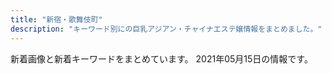 ```yaml
---
title: "新宿・歌舞伎町"
description: "キーワード別にの巨乳アジアン・チャイナエステ嬢情報をまとめました。"
---
```


新着画像と新着キーワードをまとめています。
2021年05月15日の情報です。

<DmmAffiliateIns />
<KeywordTable
  shops={
    [
    {
        "img_links": [
            "http://in-esthe.com/relair/img/p-2.jpg",
            "http://in-esthe.com/relair/img/card-english.png",
            "http://in-esthe.com/relair/img/tel.png",
            "http://in-esthe.com/relair/img/english-t3.png",
            "http://in-esthe.com/relair/img/p-1-1.jpg",
            "http://in-esthe.com/relair/img/english-t4.png",
            "http://in-esthe.com/relair/img/p-0.jpg",
            "http://in-esthe.com/relair/img/english-t2.png",
            "http://in-esthe.com/relair/img/fla.png",
            "http://in-esthe.com/relair/img/botton.png",
            "http://in-esthe.com/relair/img/english-t1.png",
            "http://in-esthe.com/relair/img/re.png",
            "http://in-esthe.com/relair/img/fla1.png",
            "http://in-esthe.com/relair/img/kanban4.jpg",
            "http://in-esthe.com/relair/img/fla2.png",
            "http://in-esthe.com/relair/img/p-8.jpg",
            "http://in-esthe.com/relair/img/p-3.jpg",
            "http://in-esthe.com/relair/img/t-1.png",
            "http://in-esthe.com/relair/img/newstback.png",
            "http://in-esthe.com/relair/img/english-t5.png",
            "http://in-esthe.com/relair/img/p-1.jpg",
            "http://in-esthe.com/relair/img/p-7.jpg",
            "http://in-esthe.com/relair/img/head.png",
            "http://in-esthe.com/relair/img/english-t6.png",
            "http://in-esthe.com/relair/img/s-1.jpg",
            "http://in-esthe.com/relair/img/p-3-1.jpg",
            "http://in-esthe.com/relair/img/t-3.png",
            "http://in-esthe.com/relair/img/p-9.jpg",
            "http://in-esthe.com/relair/img/twitter.png",
            "http://in-esthe.com/relair/img/t-2.png"
        ],
        "url": "http://in-esthe.com/relair/",
        "station": "\u65b0\u5bbf\u897f\u53e3\u99c5D5\u51fa\u53e3",
        "keywords": {
            "C": 8
        },
        "name": "RELAIR \uff5e\u30ea\u30ec\u30a2\uff5e"
    },
    {
        "img_links": [
            "http://yurali.oks.bz/photos/sites/48/2020/09/2020090809341490.jpg",
            "http://yurali.oks.bz/photos/sites/48/2020/06/2020063002493351.jpg",
            "http://yurali.oks.bz/photos/sites/48/2021/03/2021033110254887.jpg",
            "http://yurali.oks.bz/images/s_new.png",
            "http://yurali.oks.bz/images/content.jpg",
            "http://yurali.oks.bz/images/kanban.jpg",
            "http://yurali.oks.bz/images/acc2.jpg",
            "http://yurali.oks.bz/images/room1.jpg",
            "http://yurali.oks.bz/images/room2.jpg",
            "http://yurali.oks.bz/photos/sites/48/2021/03/2021033110254811.jpg",
            "http://yurali.oks.bz/images/room4.jpg",
            "http://yurali.oks.bz/images/right.jpg",
            "http://yurali.oks.bz/photos/sites/48/2020/09/2020090809341126.jpg",
            "http://yurali.oks.bz/images/acc1.jpg",
            "http://yurali.oks.bz/images/mobile.jpg",
            "http://yurali.oks.bz/images/line.jpg",
            "http://yurali.oks.bz/images/acc3.jpg",
            "http://yurali.oks.bz/photos/sites/48/2020/09/2020090809340917.jpg",
            "http://yurali.oks.bz/images/top.jpg",
            "http://yurali.oks.bz/images/acc4.jpg",
            "http://yurali.oks.bz/images/s3.jpg",
            "http://yurali.oks.bz/images/s4.jpg",
            "http://yurali.oks.bz/images/s1.jpg",
            "http://yurali.oks.bz/images/room3.jpg",
            "http://yurali.oks.bz/images/s2.jpg"
        ],
        "name": "\u6c17\u697d",
        "station": "JR\u65b0\u5bbf\u99c5\u897f\u53e3",
        "keywords": {
            "86": 14,
            "D": 28,
            "E": 14,
            "87": 14,
            "85": 14
        },
        "url": "http://yurali.oks.bz/"
    },
    {
        "url": "http://fairy-girl.work/",
        "keywords": {},
        "img_links": [
            "http://fairy-girl.work/staff/yuki.jpg",
            "http://fairy-girl.work/img/rina1.jpg",
            "http://fairy-girl.work/staff/kiki.jpg",
            "http://fairy-girl.work/images/int1.jpg",
            "http://fairy-girl.work/images/sys4.jpg",
            "http://fairy-girl.work/images/11.jpg",
            "http://fairy-girl.work/staff/rika.jpg",
            "http://fairy-girl.work/images/line.png",
            "http://fairy-girl.work/staff/yuyu.jpg",
            "http://fairy-girl.work/staff/mari.jpg",
            "http://fairy-girl.work/staff/rara.jpg",
            "http://fairy-girl.work/images/10.jpg",
            "http://fairy-girl.work/images/mobile.jpg",
            "http://fairy-girl.work/images/2.jpg",
            "http://fairy-girl.work/img/rara1.jpg",
            "http://fairy-girl.work/img/hitomi1.jpg",
            "http://fairy-girl.work/images/ac2.jpg",
            "http://fairy-girl.work/img/rika1.jpg",
            "http://fairy-girl.work/img/kana1.jpg",
            "http://fairy-girl.work/images/sys2.jpg",
            "http://fairy-girl.work/images/6.jpg",
            "http://fairy-girl.work/img/kiki2.jpg",
            "http://fairy-girl.work/images/sys5.jpg",
            "http://fairy-girl.work/img/yuyu1.jpg",
            "http://fairy-girl.work/staff/kana.jpg",
            "http://fairy-girl.work/images/int2.jpg",
            "http://fairy-girl.work/images/8.jpg",
            "http://fairy-girl.work/images/3.jpg",
            "http://fairy-girl.work/images/1.jpg",
            "http://fairy-girl.work/images/staff_t.jpg",
            "http://fairy-girl.work/images/7.jpg",
            "http://fairy-girl.work/img/eri1.jpg",
            "http://fairy-girl.work/staff/hitomi.jpg",
            "http://fairy-girl.work/images/5.jpg",
            "http://fairy-girl.work/images/12.jpg",
            "http://fairy-girl.work/img/misa1.jpg",
            "http://fairy-girl.work/images/interior_t.jpg",
            "http://fairy-girl.work/img/eri2.jpg",
            "http://fairy-girl.work/images/sys1.jpg",
            "http://fairy-girl.work/staff/misa.jpg",
            "http://fairy-girl.work/img/mari1.jpg",
            "http://fairy-girl.work/staff/rina.jpg",
            "http://fairy-girl.work/staff/eri.jpg",
            "http://fairy-girl.work/img/kiki1.jpg",
            "http://fairy-girl.work/images/tr.jpg",
            "http://fairy-girl.work/images/sys3.jpg",
            "http://fairy-girl.work/img/yuki1.jpg",
            "http://fairy-girl.work/images/bana0404_4.png",
            "http://fairy-girl.work/images/news.jpg",
            "http://fairy-girl.work/images/ac1.jpg",
            "http://fairy-girl.work/images/9.jpg"
        ],
        "name": "Fairy Girl",
        "station": "JR\u65b0\u5bbf\u99c5\u897f\u53e3"
    },
    {
        "url": "http://sakura-relax.net/",
        "img_links": [
            "http://sakura-relax.net/images/cg03.jpg",
            "http://sakura-relax.net/images/top-img01.png",
            "http://sakura-relax.net/images/cg06.jpg",
            "http://sakura-relax.net/link/menlog.jpg",
            "http://sakura-relax.net/images/cg04.jpg",
            "http://sakura-relax.net/images/top-img02.png",
            "http://sakura-relax.net/images/cg07.jpg",
            "http://sakura-relax.net/images/kan.jpg",
            "http://sakura-relax.net/images/tel.png",
            "http://sakura-relax.net/images/qrc.png"
        ],
        "name": "\u697d\u697d-\u30e9\u30af\u30e9\u30af-",
        "keywords": {
            "C": 8,
            "85": 4,
            "87": 8,
            "E": 8,
            "86": 4
        },
        "station": "\u65b0\u5bbf\u4e09\u4e01\u76ee\u99c5E1\u51fa\u53e3"
    },
    {
        "img_links": [
            "http://hi-msg.com/koyuki/img/p-4-1.jpg",
            "http://hi-msg.com/koyuki/img/p-2.jpg",
            "http://hi-msg.com/koyuki/img/head.png",
            "http://hi-msg.com/koyuki/img/kanban4.jpg",
            "http://hi-msg.com/koyuki/img/english-t2.png",
            "http://hi-msg.com/koyuki/img/re.png",
            "http://hi-msg.com/koyuki/img/p-4.jpg",
            "http://hi-msg.com/koyuki/img/tit.png",
            "http://hi-msg.com/koyuki/img/newstback.png",
            "http://hi-msg.com/koyuki/img/p-2-1.jpg",
            "http://hi-msg.com/koyuki/img/p-10.jpg",
            "http://hi-msg.com/koyuki/img/p-8.jpg",
            "http://hi-msg.com/koyuki/img/english-t5.png",
            "http://hi-msg.com/koyuki/img/t-1.png",
            "http://hi-msg.com/koyuki/img/p-11.jpg",
            "http://hi-msg.com/koyuki/img/english-t6.png",
            "http://hi-msg.com/koyuki/img/p-6-1.jpg",
            "http://hi-msg.com/koyuki/img/p-7.jpg",
            "http://hi-msg.com/koyuki/img/english-t3.png",
            "http://hi-msg.com/koyuki/img/t-3.png",
            "http://hi-msg.com/koyuki/img/p-7-1.jpg",
            "http://hi-msg.com/koyuki/img/t-2.png",
            "http://hi-msg.com/koyuki/img/p-9.jpg",
            "http://hi-msg.com/koyuki/img/kanban4s.jpg",
            "http://hi-msg.com/koyuki/img/tel.png",
            "http://hi-msg.com/koyuki/img/p-3.jpg",
            "http://hi-msg.com/koyuki/img/p-1.jpg",
            "http://hi-msg.com/koyuki/img/botton.png",
            "http://hi-msg.com/koyuki/img/p-0.jpg",
            "http://hi-msg.com/koyuki/img/card.png",
            "http://hi-msg.com/koyuki/img/english-t4.png",
            "http://hi-msg.com/koyuki/img/p-3-1.jpg",
            "http://hi-msg.com/koyuki/img/english-t1.png",
            "http://hi-msg.com/koyuki/img/card-english.png",
            "http://hi-msg.com/koyuki/img/p-6.jpg",
            "http://hi-msg.com/koyuki/img/p-8-1.jpg",
            "http://hi-msg.com/koyuki/img/p-5.jpg"
        ],
        "url": "http://hi-msg.com/koyuki/",
        "keywords": {
            "C": 8
        },
        "station": "JR\u65b0\u5bbf\u99c5\u6771\u53e3",
        "name": "KOYUKI"
    },
    {
        "keywords": {},
        "name": "\u30d4\u30e5\u30a2\u30ea\u30be\u30fc\u30c8II",
        "url": "http://pure-resort.tyo.cm/",
        "img_links": [],
        "station": "JR\u65b0\u5bbf\u99c5\u6771\u53e3"
    },
    {
        "name": "\u30c6\u30bb\u30e9-Tethera-",
        "img_links": [
            "http://aroma-massage.red/images/cg3.jpg",
            "http://aroma-massage.red/images/cg2.jpg",
            "http://aroma-massage.red/images/fbt.jpg",
            "http://aroma-massage.red/images/card.jpg",
            "http://aroma-massage.red/images/sta5.jpg",
            "http://aroma-massage.red/images/cg1.jpg",
            "http://aroma-massage.red/images/cg5.jpg",
            "http://aroma-massage.red/images/kan.jpg",
            "http://aroma-massage.red/images/int.jpg",
            "http://aroma-massage.red/images/sta3.jpg",
            "http://aroma-massage.red/images/fbb.jpg",
            "http://aroma-massage.red/images/sta6.jpg",
            "http://aroma-massage.red/images/sta1.jpg",
            "http://aroma-massage.red/images/sta2.jpg",
            "http://aroma-massage.red/images/sta4.jpg",
            "http://aroma-massage.red/images/cg6.jpg",
            "http://aroma-massage.red/images/creditcard.jpg",
            "http://aroma-massage.red/images/stal.jpg",
            "http://aroma-massage.red/images/qr.jpg",
            "http://aroma-massage.red/images/option.jpg",
            "http://aroma-massage.red/images/sysl.jpg",
            "http://aroma-massage.red/images/tm.png",
            "http://aroma-massage.red/images/cg4.jpg",
            "http://aroma-massage.red/images/toph.png",
            "http://aroma-massage.red/images/acb.jpg",
            "http://aroma-massage.red/images/nft.jpg"
        ],
        "keywords": {
            "D": 20,
            "E": 10
        },
        "station": "JR\u65b0\u5bbf\u99c5\u6771\u53e3",
        "url": "http://aroma-massage.red/"
    },
    {
        "name": "sweet-\u30b9\u30a6\u30a3\u30fc\u30c8-",
        "station": "JR\u65b0\u5bbf\u99c5\u897f\u53e3",
        "keywords": {
            "D": 4,
            "86": 14,
            "87": 2,
            "E": 8
        },
        "url": "http://sweety-est.tokyo/",
        "img_links": [
            "http://sweety-est.tokyo/images/m1.jpg",
            "http://sweety-est.tokyo/images/r6.jpg",
            "http://sweety-est.tokyo/images/tit-sub6.jpg",
            "http://sweety-est.tokyo/images/r5.jpg",
            "http://sweety-est.tokyo/images/a2.jpg",
            "http://sweety-est.tokyo/images/pp.jpg",
            "http://sweety-est.tokyo/images/cg08.jpg",
            "http://sweety-est.tokyo/images/r3.jpg",
            "http://sweety-est.tokyo/images/slider-img001.jpg",
            "http://sweety-est.tokyo/images/cg011.jpg",
            "http://sweety-est.tokyo/images/tit-sub4.jpg",
            "http://sweety-est.tokyo/images/a6.jpg",
            "http://sweety-est.tokyo/images/kan1.jpg",
            "http://sweety-est.tokyo/images/r2.jpg",
            "http://sweety-est.tokyo/images/a8.jpg",
            "http://sweety-est.tokyo/images/tit-sub5.jpg",
            "http://sweety-est.tokyo/images/cg05.jpg",
            "http://sweety-est.tokyo/images/cg01.jpg",
            "http://sweety-est.tokyo/link/menlog.jpg",
            "http://sweety-est.tokyo/images/m3.jpg",
            "http://sweety-est.tokyo/images/b-online.png",
            "http://sweety-est.tokyo/images/tit-sub2.jpg",
            "http://sweety-est.tokyo/images/cg02.jpg",
            "http://sweety-est.tokyo/images/kan.jpg",
            "http://sweety-est.tokyo/images/cg04.jpg",
            "http://sweety-est.tokyo/images/a5.jpg",
            "http://sweety-est.tokyo/images/tit-sub3.jpg",
            "http://sweety-est.tokyo/images/cg06.jpg",
            "http://sweety-est.tokyo/images/r1.jpg",
            "http://sweety-est.tokyo/images/qr.jpg",
            "http://sweety-est.tokyo/images/b-tel.png",
            "http://sweety-est.tokyo/images/slider-img003.jpg",
            "http://sweety-est.tokyo/images/a4.jpg",
            "http://sweety-est.tokyo/images/slider-img002.jpg",
            "http://sweety-est.tokyo/images/a1.jpg",
            "http://sweety-est.tokyo/images/cg07.jpg",
            "http://sweety-est.tokyo/images/m4.jpg",
            "http://sweety-est.tokyo/images/a3.jpg",
            "http://sweety-est.tokyo/images/sys.jpg",
            "http://sweety-est.tokyo/images/r4.jpg",
            "http://sweety-est.tokyo/images/a7.jpg",
            "http://sweety-est.tokyo/images/cg03.jpg",
            "http://sweety-est.tokyo/images/m2.jpg",
            "http://sweety-est.tokyo/images/tit-sub1.jpg"
        ]
    },
    {
        "url": "http://www.yu-yu.work/",
        "name": "\u7652 \u3086\u3046",
        "img_links": [
            "http://www.yu-yu.work/staff/haruka.jpg",
            "http://www.yu-yu.work/images/head.jpg",
            "http://www.yu-yu.work/images/2.jpg",
            "http://www.yu-yu.work/images/sys3.jpg",
            "http://www.yu-yu.work/images/4.jpg",
            "http://www.yu-yu.work/images/b2.jpg",
            "http://www.yu-yu.work/images/ac1.jpg",
            "http://www.yu-yu.work/staff/rin.jpg",
            "http://www.yu-yu.work/images/sys2.jpg",
            "http://www.yu-yu.work/images/ac2.jpg",
            "http://www.yu-yu.work/images/line.png",
            "http://www.yu-yu.work/img/rin1.jpg",
            "http://www.yu-yu.work/img/misaki1.jpg",
            "http://www.yu-yu.work/images/info.jpg",
            "http://www.yu-yu.work/images/int1.png",
            "http://www.yu-yu.work/images/b1.jpg",
            "http://www.yu-yu.work/img/naomi1.jpg",
            "http://www.yu-yu.work/images/interior_t.jpg",
            "http://www.yu-yu.work/images/sys1.jpg",
            "http://www.yu-yu.work/images/3.jpg",
            "http://www.yu-yu.work/staff/misaki.jpg",
            "http://www.yu-yu.work/images/1.jpg",
            "http://www.yu-yu.work/staff/naomi.jpg",
            "http://www.yu-yu.work/img/haruka1.jpg",
            "http://www.yu-yu.work/images/sys4.jpg",
            "http://www.yu-yu.work/images/staff_t.jpg",
            "http://www.yu-yu.work/images/5.jpg",
            "http://www.yu-yu.work/images/int2.png",
            "http://www.yu-yu.work/staff/yuina.jpg",
            "http://www.yu-yu.work/img/yuina1.jpg",
            "http://www.yu-yu.work/images/news.jpg",
            "http://www.yu-yu.work/images/mobile.jpg"
        ],
        "keywords": {},
        "station": "\u897f\u6b66\u65b0\u5bbf\u99c5\u5317\u53e3"
    },
    {
        "name": "\u30af\u30ea\u30b9\u30bf\u30eb",
        "url": "http://crystal-est.net/",
        "keywords": {
            "C": 2
        },
        "img_links": [
            "http://crystal-est.net/uploads/crystal/2017/04/leftmovie.png",
            "http://crystal-est.net/uploads/crystal/2018/07/wechatimg26.jpeg",
            "http://crystal-est.net/uploads/crystal/images/xing.png",
            "http://ruby-es.com/uploads/rubyes/2017/02/img_info_02.png",
            "http://ruby-es.com/uploads/rubyes/2017/02/img_info_06.png",
            "http://crystal-est.net/uploads/crystal/2018/07/wechatimg31.jpeg",
            "http://ruby-es.com/uploads/rubyes/2017/02/img_info_05.png",
            "http://crystal-est.net/uploads/crystal/2017/03/subvisual_qa.png",
            "http://crystal-est.net/uploads/crystal/2017/03/bnr_side_052.png",
            "http://crystal-est.net/uploads/crystal/2017/03/bnr_side_credit1.png",
            "http://crystal-est.net/uploads/crystal/2017/03/subvisual_link.png",
            "http://crystal-est.net/uploads/crystal/2017/03/bnr_side_032.png",
            "http://crystal-est.net/uploads/crystal/2017/03/subvisual_enquete1.png",
            "http://crystal-est.net/uploads/crystal/2018/05/webwxgetmsgimg.jpeg",
            "http://crystal-est.net/uploads/crystal/images/p01.png",
            "http://crystal-est.net/uploads/crystal/2017/03/icon_flower.png",
            "http://crystal-est.net/uploads/crystal/2017/03/bnr_side_042.png",
            "http://crystal-est.net/uploads/crystal/2020/12/img_6902.jpg",
            "http://crystal-est.net/uploads/crystal/2017/02/wifi.jpg",
            "http://crystal-est.net/uploads/crystal/2017/03/treatment2.png",
            "http://crystal-est.net/uploads/crystal/2017/03/subvisual_magazine1.png",
            "http://crystal-est.net/uploads/crystal/2017/04/line2.png",
            "http://crystal-est.net/uploads/crystal/2018/08/wechatimg49.jpeg",
            "http://crystal-est.net/uploads/crystal/images/icon_flower.png",
            "http://crystal-est.net/uploads/crystal/2017/04/bnr_side_01.png",
            "http://crystal-est.net/uploads/crystal/2017/03/btn_top_02.png",
            "http://crystal-est.net/uploads/crystal/2020/11/tel.jpg",
            "http://ruby-es.com/uploads/rubyes/2017/02/img_info_01.png",
            "http://crystal-est.net/uploads/crystal/2017/03/btn_top_01.png",
            "http://crystal-est.net/uploads/crystal/2018/07/wechatimg30.jpeg",
            "http://crystal-est.net/uploads/crystal/2017/03/btn_top_03.png",
            "http://ruby-es.com/uploads/rubyes/2017/02/img_info_04.png",
            "http://crystal-est.net/uploads/crystal/2020/12/img_6830.jpg",
            "http://crystal-est.net/uploads/crystal/2018/07/wechatimg125.jpeg",
            "http://crystal-est.net/uploads/crystal/2017/04/web.png",
            "http://ruby-es.com/uploads/rubyes/2017/02/img_info_03.png",
            "http://crystal-est.net/uploads/crystal/images/subvisual_staff.png",
            "http://crystal-est.net/uploads/crystal/2018/05/mayu1.jpeg",
            "http://crystal-est.net/uploads/crystal/2018/08/wechatimg51.jpeg",
            "http://crystal-est.net/uploads/crystal/2017/03/subvisual_info.png",
            "http://crystal-est.net/uploads/crystal/2017/03/subvisual_contact.png",
            "http://crystal-est.net/uploads/crystal/2017/03/ruby6.png",
            "http://crystal-est.net/uploads/crystal/2017/02/ameba.jpg",
            "http://crystal-est.net/uploads/crystal/images/no-photo.jpg",
            "http://crystal-est.net/uploads/crystal/2017/03/subvisual_reserve.png"
        ],
        "station": "JR\u65b0\u5bbf\u99c5\u6771\u53e3"
    },
    {
        "keywords": {},
        "img_links": [
            "http://relaxia.work/images/side_tel.jpg",
            "http://relaxia.work/images/info3.jpg",
            "http://relaxia.work/images/top_slider01.jpg",
            "http://relaxia.work/img/haru1.jpg",
            "http://relaxia.work/images/info1.jpg",
            "http://relaxia.work/images/link_nav04.jpg",
            "http://relaxia.work/img/yuki1.jpg",
            "http://relaxia.work/images/note.jpg",
            "http://relaxia.work/images/ico01.png",
            "http://relaxia.work/images/side_mobile.jpg",
            "http://relaxia.work/images/top.png",
            "http://relaxia.work/images/link_nav06.jpg",
            "http://relaxia.work/images/link_nav02.jpg",
            "http://relaxia.work/images/link_nav03.jpg",
            "http://relaxia.work/images/info2.jpg",
            "http://relaxia.work/images/link_nav01.jpg",
            "http://relaxia.work/images/side_link.jpg",
            "http://relaxia.work/images/sp_top.jpg",
            "http://relaxia.work/images/link_nav05.jpg",
            "http://relaxia.work/img/sizuka1.jpg"
        ],
        "name": "\u30ea\u30e9\u30af\u30b7\u30a2\u30fc",
        "url": "http://relaxia.work/",
        "station": "JR\u65b0\u5bbf\u99c5\u6771\u53e3"
    },
    {
        "url": "https://shinjuku-mensesthe.com/",
        "img_links": [
            "https://shinjuku-mensesthe.com/staff/hana-s1.jpg",
            "https://shinjuku-mensesthe.com/staff/hikaru-l1.jpg",
            "https://shinjuku-mensesthe.com/staff/kana-s1.jpg",
            "https://shinjuku-mensesthe.com/images/top1.jpg",
            "https://shinjuku-mensesthe.com/images/top2.jpg",
            "https://shinjuku-mensesthe.com/menu/home.png",
            "https://shinjuku-mensesthe.com/massage/2021/03/27/blog.jpg",
            "https://shinjuku-mensesthe.com/massage/2020/07/31/covit19.jpg",
            "https://shinjuku-mensesthe.com/images/camp.png",
            "https://shinjuku-mensesthe.com/images/qrcode.png",
            "https://shinjuku-mensesthe.com/images/flower.png",
            "https://shinjuku-mensesthe.com/room/room-l2.jpg",
            "https://shinjuku-mensesthe.com/room/room-l3.jpg",
            "https://shinjuku-mensesthe.com/massage/2020/09/14/hana-s1.jpg",
            "https://shinjuku-mensesthe.com/icon/line.png",
            "https://shinjuku-mensesthe.com/massage/2020/10/05/yuki-s1.jpg",
            "https://shinjuku-mensesthe.com/staff/yuki-s1.jpg",
            "https://shinjuku-mensesthe.com/menu/blog.png",
            "https://shinjuku-mensesthe.com/images/main-sp.jpg",
            "https://shinjuku-mensesthe.com/images/footer-r.png",
            "https://shinjuku-mensesthe.com/button/home.png",
            "https://shinjuku-mensesthe.com/icon/twitter.png",
            "https://shinjuku-mensesthe.com/staff/arisa-l1.jpg",
            "https://shinjuku-mensesthe.com/menu/staff.png",
            "https://shinjuku-mensesthe.com/massage/2020/08/16/riri-s1.jpg",
            "https://shinjuku-mensesthe.com/staff/arisa-s1.jpg",
            "https://shinjuku-mensesthe.com/staff/hikaru-s1.jpg",
            "https://shinjuku-mensesthe.com/images/main-small.jpg",
            "https://shinjuku-mensesthe.com/icon/facebook.png",
            "https://shinjuku-mensesthe.com/images/top3.jpg",
            "https://shinjuku-mensesthe.com/link/mens-esthe.png",
            "https://shinjuku-mensesthe.com/images/footer-l.png",
            "https://shinjuku-mensesthe.com/staff/shiori-s1.jpg",
            "https://shinjuku-mensesthe.com/staff/kana-l1.jpg",
            "https://shinjuku-mensesthe.com/massage/2020/10/21/risa-s1.jpg",
            "https://shinjuku-mensesthe.com/room/room-l1.jpg",
            "https://shinjuku-mensesthe.com/button/blog.png",
            "https://scdn.line-apps.com/n/line_add_friends/btn/ja.png",
            "https://shinjuku-mensesthe.com/icon/yelp.png",
            "https://shinjuku-mensesthe.com/button/staff.png",
            "https://shinjuku-mensesthe.com/staff/seira-l1.jpg",
            "https://shinjuku-mensesthe.com/staff/seira-s1.jpg",
            "https://shinjuku-mensesthe.com/menu/info.png",
            "https://shinjuku-mensesthe.com/images/header3.png",
            "https://shinjuku-mensesthe.com/staff/yuki-l1.jpg",
            "https://shinjuku-mensesthe.com/staff/hana-l1.jpg",
            "https://shinjuku-mensesthe.com/room/room-l4.jpg",
            "https://shinjuku-mensesthe.com/images/clear.png",
            "https://shinjuku-mensesthe.com/images/main-top.jpg"
        ],
        "keywords": {},
        "station": "JR\u65b0\u5bbf\u99c5\u6771\u53e3",
        "name": "\u5915\u9727 \u3086\u3046\u304e\u308a"
    },
    {
        "name": "\u5fa1\u82d1 -\u304e\u3087\u3048\u3093-",
        "keywords": {},
        "url": "http://www.night.ne.jp/tokyo/gyoen/",
        "station": "\u65b0\u5bbf\u5fa1\u82d1\u524d\u99c53\u756a\u51fa\u53e3",
        "img_links": [
            "http://www.night.ne.jp/nightnet/img/6.jpg",
            "http://www.night.ne.jp/nightnet/img/5.jpg",
            "http://www.night.ne.jp/tokyo/gyoen/img/qr_code.jpg",
            "http://www.night.ne.jp/nightnet/img/10.jpg",
            "http://www.night.ne.jp/_format/W/img/whats_view.jpg",
            "http://www.night.ne.jp/nightnet/img/11.jpg",
            "http://www.night.ne.jp/tokyo/gyoen/img/index.jpg",
            "http://www.night.ne.jp/_format/W/img/whats_skill.jpg",
            "http://www.night.ne.jp/nightnet/img/17.jpg",
            "http://www.night.ne.jp/nightnet/img/13.jpg",
            "http://www.night.ne.jp/nightnet/img/8.jpg",
            "http://www.night.ne.jp/nightnet/img/2.jpg",
            "http://www.night.ne.jp/nightnet/img/1.jpg",
            "http://www.night.ne.jp/_format/W/img/whats_news.jpg",
            "http://www.night.ne.jp/_format/W/img/index_enter_1.jpg",
            "http://www.night.ne.jp/nightnet/img/14.jpg",
            "http://www.night.ne.jp/tokyo/gyoen/img/skill_1.jpg",
            "http://www.night.ne.jp/nightnet/img/7.jpg",
            "http://www.night.ne.jp/nightnet/img/3.jpg",
            "http://www.night.ne.jp/tokyo/gyoen/img/view_4.jpg",
            "http://www.night.ne.jp/tokyo/gyoen/img/index_top.jpg",
            "http://www.night.ne.jp/nightnet/img/12a.jpg",
            "http://www.night.ne.jp/tokyo/gyoen/img/view_1.jpg",
            "http://www.night.ne.jp/tokyo/gyoen/img/index_view.jpg",
            "http://www.night.ne.jp/nightnet/img/4.jpg",
            "http://www.night.ne.jp/nightnet/img/15.jpg",
            "http://www.night.ne.jp/nightnet/img/9.jpg",
            "http://www.night.ne.jp/tokyo/gyoen/img/index_skill.jpg",
            "http://www.night.ne.jp/tokyo/gyoen/img/skill_2.jpg",
            "http://www.night.ne.jp/tokyo/gyoen/img/view_2.jpg",
            "http://www.night.ne.jp/tokyo/gyoen/img/skill_3.jpg",
            "http://www.night.ne.jp/tokyo/gyoen/img/view_3.jpg",
            "http://www.night.ne.jp/nightnet/img/16.jpg"
        ]
    },
    {
        "img_links": [
            "http://aes-aroma.com/staff/yoko/01.jpg",
            "http://aes-aroma.com/img/ttl_mobile.png",
            "http://aes-aroma.com/staff/ai/01.jpg",
            "http://aes-aroma.com/staff/yoko/02.jpg",
            "http://aes-aroma.com/img/ttl_staff.png",
            "http://aes-aroma.com/i/files/homeimg.jpg",
            "http://aes-aroma.com/img/ttl_pickup.png",
            "http://aes-aroma.com/staff/kaori/01.jpg",
            "http://aes-aroma.com/staff/megumi/01.jpg",
            "http://aes-aroma.com/pic/head.png",
            "http://aes-aroma.com/staff/yuri/01.jpg",
            "http://aes-aroma.com/staff/mimi/01.jpg",
            "http://aes-aroma.com/staff/koko/01.jpg",
            "http://aes-aroma.com/staff/nana/01.jpg",
            "http://aes-aroma.com/img/ttl_rec.png",
            "http://aes-aroma.com/img/ttl_tnew.png",
            "http://aes-aroma.com/staff/miki/01.jpg"
        ],
        "name": "\u7652\u3057\u306e\u5bbf",
        "url": "http://aes-aroma.com/",
        "keywords": {
            "C": 18
        },
        "station": "JR\u65b0\u5bbf\u99c5\u5357\u53e3"
    },
    {
        "station": "JR\u65b0\u5bbf\u99c5",
        "img_links": [],
        "name": "\u65b0\u5bbf\u6975\u4e0a\u30e1\u30f3\u30ba\u30a8\u30b9\u30c6",
        "url": "https://gokujo.iest.info/",
        "keywords": {}
    },
    {
        "url": "http://ciretva.xyz/",
        "station": "\u897f\u6b66\u65b0\u5bbf\u99c5\u5317\u53e3",
        "img_links": [
            "http://ciretva.xyz/uploads/201021/1-201021155T02L.jpg",
            "http://ciretva.xyz/picture/room4.jpg",
            "http://ciretva.xyz/picture/room3.jpg",
            "http://ciretva.xyz/picture/room1.jpg",
            "http://ciretva.xyz/picture/top.jpg",
            "http://ciretva.xyz/picture/news.jpg",
            "http://ciretva.xyz/uploads/210329/1-2103291H0421R.jpg",
            "http://ciretva.xyz/uploads/201021/1-201021155T9631.jpg",
            "http://ciretva.xyz/uploads/210329/1-2103291H049191.jpg",
            "http://ciretva.xyz/uploads/201021/1-201021155925315.jpg",
            "http://ciretva.xyz/picture/pick.jpg",
            "http://ciretva.xyz/picture/face.jpg",
            "http://ciretva.xyz/picture/face_bj1.png",
            "http://ciretva.xyz/picture/room2.jpg",
            "http://ciretva.xyz/picture/s_staff.png",
            "http://ciretva.xyz/uploads/201021/1-201021155932238.jpg"
        ],
        "name": "\u4f73\u7e01 \uff5e\u304b\u3048\u3093\uff5e",
        "keywords": {
            "86": 2,
            "D": 3
        }
    },
    {
        "keywords": {
            "87": 2,
            "C": 2,
            "90": 1,
            "89": 1,
            "86": 3,
            "F": 1,
            "D": 8,
            "88": 4
        },
        "img_links": [
            "http://clear-es.net/images/index_07.jpg",
            "http://clear-es.net/images/girls_11.jpg",
            "http://clear-es.net/images/index_28_01.jpg",
            "http://clear-es.net/images/index_11.jpg",
            "http://clear-es.net/uploads/f426bd85a8f6a9eac87e55b2d44c4bd5.jpg",
            "http://clear-es.net/images/index_08.jpg",
            "http://clear-es.net/uploads/2aa97908694153fb149943f0b8445352.jpg",
            "http://clear-es.net/yamituki-n/uploads/images/yui01.jpg",
            "http://clear-es.net/uploads/22c8968348a9acc2dfc9ab0aecb09c27.jpg",
            "http://clear-es.net/uploads/09bdd5637edec4bfa3d47a7e9874640b.jpg",
            "http://clear-es.net/images/index_24.jpg",
            "http://clear-es.net/images/service_11.jpg",
            "http://clear-es.net/yamituki-n/uploads/images/emi3.jpg",
            "http://clear-es.net/yamituki-n/uploads/images/rika55ss.jpg",
            "http://clear-es.net/images/index_04.jpg",
            "http://clear-es.net/images/index_26.jpg",
            "http://clear-es.net/my_work/images/pic1.png",
            "http://clear-es.net/images/index_15.jpg",
            "http://clear-es.net/images/index_14.jpg",
            "http://clear-es.net/yamituki-n/uploads/images/satomi21.jpg",
            "http://clear-es.net/images/index_09.jpg",
            "http://clear-es.net/uploads/cec0ed392fe00d8e3ff867c0625809e6.jpg",
            "http://clear-es.net/images/index_17.jpg",
            "http://clear-es.net/uploads/a62d7f24a5b9a4fd5aeef678eb24ef4b.jpg",
            "http://clear-es.net/images/index_10.jpg",
            "http://clear-es.net/images/index_21.jpg",
            "http://clear-es.net/images/gallery_11.jpg",
            "http://clear-es.net/images/index_23.jpg",
            "http://clear-es.net/images/index_03.jpg",
            "http://clear-es.net/images/index_18.jpg",
            "http://clear-es.net/uploads/0141717ce8be90c90f41c0c8eb5c92fe.jpg",
            "http://clear-es.net/images/koko_1.jpg",
            "http://clear-es.net/uploads/c1f6d0346f5cb109ac62c21a58c7deff.jpg",
            "http://clear-es.net/images/girls_03.jpg",
            "http://clear-es.net/yamituki-n/uploads/images/satomi2.jpg",
            "http://clear-es.net/images/index_02.jpg",
            "http://clear-es.net/images/girls_13.jpg",
            "http://clear-es.net/uploads/f73e8f67358edf8e94cf35d345a7af08.jpg",
            "http://clear-es.net/images/index_27.jpg",
            "http://clear-es.net/uploads/97eb17743f96fd7f0551aab0bedd5e6f.jpg",
            "http://clear-es.net/uploads/10299154955d10c3b815a5638a35a934.jpg",
            "http://clear-es.net/images/index_06.jpg",
            "http://clear-es.net/images/index_01.jpg",
            "http://clear-es.net/yamituki-n/uploads/images/rena01.jpg",
            "http://clear-es.net/images/index_28.jpg",
            "http://clear-es.net/images/index_25.jpg",
            "http://clear-es.net/yamituki-n/uploads/images/rena02.jpg",
            "http://clear-es.net/images/index_20.jpg",
            "http://clear-es.net/yamituki-n/uploads/images/juri01s.jpg",
            "http://clear-es.net/images/index_19.jpg",
            "http://clear-es.net/images/index_05.jpg",
            "http://clear-es.net/yamituki-n/uploads/images/mika03s.jpg",
            "http://clear-es.net/images/index_13.jpg",
            "http://clear-es.net/uploads/c8a6186524d872100cc89c100d1f3728.jpg",
            "http://clear-es.net/images/index_12.jpg",
            "http://clear-es.net/yamituki-n/uploads/images/mmexport1576417470781.jpg"
        ],
        "url": "http://clear-es.net/",
        "station": "\u897f\u6b66\u65b0\u5bbf\u99c5\u5317\u53e3",
        "name": "CLEAR-\u30af\u30ea\u30a2-"
    },
    {
        "url": "https://mens-esthe.xyz/",
        "name": "\u30b8\u30e5\u30ea\u30a2\u30f3",
        "keywords": {
            "95": 5,
            "F": 5,
            "86": 10,
            "D": 10,
            "84": 5
        },
        "station": "JR\u65b0\u5bbf\u99c5\u6771\u5357\u53e3",
        "img_links": [
            "https://mens-esthe.xyz/room/room-l4.jpg",
            "https://mens-esthe.xyz/icon/facebook.png",
            "https://mens-esthe.xyz/footer/footer-line.png",
            "https://mens-esthe.xyz/staff/yuuka-s1.jpg",
            "https://mens-esthe.xyz/room/room-l3.jpg",
            "https://mens-esthe.xyz/icon/twitter.png",
            "https://mens-esthe.xyz/footer/footer-staff.png",
            "https://mens-esthe.xyz/images/qrcode.png",
            "https://inage-mensesthe.com/icon/yelp.png",
            "https://mens-esthe.xyz/icon/line.png",
            "https://mens-esthe.xyz/staff/kana-s1.jpg",
            "https://inage-mensesthe.com/icon/line.png",
            "https://mens-esthe.xyz/staff/kana-l1.jpg",
            "https://mens-esthe.xyz/staff/eri-l2.jpg",
            "https://mens-esthe.xyz/room/room-l5.jpg",
            "https://mens-esthe.xyz/staff/kana-l2.jpg",
            "https://mens-esthe.xyz/staff/yuuka-s2.jpg",
            "https://mens-esthe.xyz/staff/kana-s2.jpg",
            "https://mens-esthe.xyz/staff/eri-s1.jpg",
            "https://mens-esthe.xyz/footer/footer-tel.png",
            "https://mens-esthe.xyz/images/esthe2.jpg",
            "https://mens-esthe.xyz/staff/moe-l1.jpg",
            "https://mens-esthe.xyz/room/room-l7.jpg",
            "https://inage-mensesthe.com/icon/twitter.png",
            "https://mens-esthe.xyz/images/header3.png",
            "https://mens-esthe.xyz/images/esthe4.jpg",
            "https://mens-esthe.xyz/staff/eri-s2.jpg",
            "https://mens-esthe.xyz/room/room-l1.jpg",
            "https://mens-esthe.xyz/images/main1.jpg",
            "https://mens-esthe.xyz/icon/yelp.png",
            "https://mens-esthe.xyz/staff/moe-s1.jpg",
            "https://mens-esthe.xyz/images/esthe1.jpg",
            "https://inage-mensesthe.com/icon/facebook.png",
            "https://mens-esthe.xyz/room/room-l6.jpg",
            "https://mens-esthe.xyz/room/room-l8.jpg",
            "https://mens-esthe.xyz/staff/yuuka-l2.jpg",
            "https://mens-esthe.xyz/images/clear.png",
            "https://mens-esthe.xyz/images/esthe3.jpg",
            "https://mens-esthe.xyz/room/room-l2.jpg",
            "https://mens-esthe.xyz/images/main-sp.jpg",
            "https://mens-esthe.xyz/staff/eri-l1.jpg",
            "https://mens-esthe.xyz/staff/yuuka-l1.jpg",
            "https://inage-mensesthe.com/link/relaku_salon.jpg"
        ]
    },
    {
        "keywords": {},
        "station": "JR\u65b0\u5bbf\u99c5\u6771\u53e3\u30fb\u6b4c\u821e\u4f0e\u753a",
        "img_links": [
            "https://static.wixstatic.com/media/1f1430_8e7ae52f03b14e31be6ff7b1038f2896~mv2.jpg",
            "https://static.wixstatic.com/media/1f1430_c12fa837f18643e8a167f283f823ecd9~mv2.jpg",
            "https://static.wixstatic.com/media/1f1430_0ea86bd4429f44fa96f0a1277a1c2d6e~mv2.jpg",
            "https://static.wixstatic.com/media/1f1430_e5113a1a86b8410db0438745823a2d2c~mv2.png",
            "https://static.wixstatic.com/media/1f1430_704c1cfac22b4288a4aaa588c496ab40~mv2.jpg",
            "https://static.wixstatic.com/media/1f1430_e11d2a49cf1a4130a10a3e09053a46fc~mv2.png",
            "https://static.wixstatic.com/media/1f1430_04f93cdec45f4c4e8d0fa69dc26b3e38~mv2.jpg",
            "https://static.wixstatic.com/media/1f1430_184f66b9eb914c26b47be78d54152284~mv2.jpg",
            "https://static.wixstatic.com/media/1f1430_c572ee153c0c46e096e6301fe82e2f11~mv2.jpg",
            "https://static.wixstatic.com/media/1f1430_d824a82ebc40424facf31978d80b293b~mv2.png",
            "https://static.wixstatic.com/media/1f1430_c48456140f404f1eb9a47dfd01d1d032~mv2.jpg",
            "https://static.wixstatic.com/media/1f1430_5b6db55133674387b978465361d1f5af~mv2.jpg",
            "https://static.wixstatic.com/media/1f1430_d0a7ae614e0b423886aa6d1beca9a87a~mv2.jpg",
            "https://static.wixstatic.com/media/1f1430_4b2c5243bdbe40858057386a16dce231~mv2.png",
            "https://static.wixstatic.com/media/1f1430_7ff5719c25b243d18c7fb6db890677f9~mv2.jpg",
            "https://static.wixstatic.com/media/1f1430_d26df1a13af049c9a7afeac5e58c5323~mv2.jpg",
            "https://static.wixstatic.com/media/1f1430_27c850c6656448c68b705e2a69f8d3e0~mv2.png",
            "https://static.wixstatic.com/media/1f1430_f4c9cbbcc36c44f1a8be8eb3138b0b46~mv2.jpg",
            "https://static.wixstatic.com/media/1f1430_890ca68d29e04e7a8c96e4198a653ed3~mv2.jpg",
            "https://static.wixstatic.com/media/1f1430_b6622178bf9c45a68912520b4b2de175~mv2.png",
            "https://static.wixstatic.com/media/1f1430_2511e8409a39492bab1eeffd58a5eb1f~mv2.jpg",
            "https://static.wixstatic.com/media/1f1430_4ef445c14af547ffb085a4c73252e22c~mv2.jpg",
            "https://static.wixstatic.com/media/1f1430_f16ba939f42f47d688a43ba736f9d100~mv2.jpg"
        ],
        "url": "https://www.hagoromo.tokyo/",
        "name": "\u7fbd\u8863\uff5e\u306f\u3054\u308d\u3082\uff5e"
    },
    {
        "station": "\u897f\u6b66\u65b0\u5bbf\u99c5\u5317\u53e3",
        "url": "http://fairy.este88.com/",
        "name": "fairy\u30d5\u30a7\u30a2\u30ea\u30fc",
        "img_links": [
            "http://fairy.este88.com/gals/risa1.jpg",
            "http://fairy.este88.com/img/momo1.jpg",
            "http://fairy.este88.com/img/mika1.jpg",
            "http://fairy.este88.com/gals/sayuri1.jpg",
            "http://fairy.este88.com/images/kaori1.jpg",
            "http://fairy.este88.com/images/momo1.jpg",
            "http://fairy.este88.com/gals/nnana1.jpg",
            "http://fairy.este88.com/images/r02.jpg",
            "http://fairy.este88.com/gals/koko1.jpg",
            "http://fairy.este88.com/img/koyuki1.jpg",
            "http://fairy.este88.com/images/kixyoko1.jpg",
            "http://fairy.este88.com/images/ph1.jpg",
            "http://fairy.este88.com/images/mika1.jpg",
            "http://fairy.este88.com/images/r01.jpg",
            "http://fairy.este88.com/img/kixyoko1.jpg",
            "http://fairy.este88.com/images/koyuki1.jpg",
            "http://fairy.este88.com/img/kaori1.jpg",
            "http://fairy.este88.com/images/r04.jpg"
        ],
        "keywords": {}
    }
]
}
/>
<DmmAffiliateScript />
